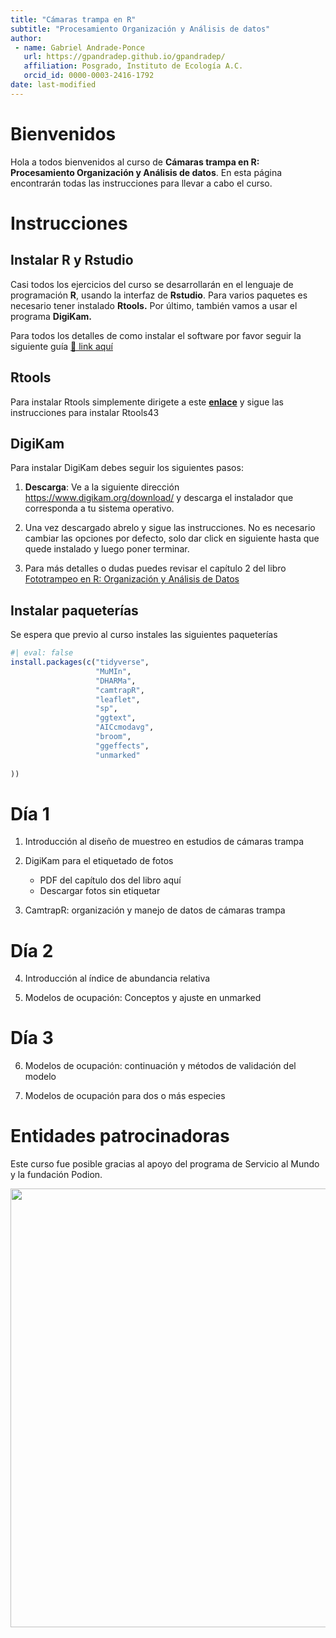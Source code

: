 ```yaml
---
title: "Cámaras trampa en R"
subtitle: "Procesamiento Organización y Análisis de datos"
author: 
 - name: Gabriel Andrade-Ponce
   url: https://gpandradep.github.io/gpandradep/ 
   affiliation: Posgrado, Instituto de Ecología A.C.
   orcid_id: 0000-0003-2416-1792
date: last-modified
---
```


# Bienvenidos

Hola a todos bienvenidos al curso de **Cámaras trampa en R: Procesamiento Organización y Análisis de datos**. En esta página encontrarán todas las instrucciones para llevar a cabo el curso.

# Instrucciones

## Instalar R y Rstudio

Casi todos los ejercicios del curso se desarrollarán en el lenguaje de programación **R**, usando la interfaz de **Rstudio**. Para varios paquetes es necesario tener instalado **Rtools.** Por último, también vamos a usar el programa **DigiKam.**

Para todos los detalles de como instalar el software por favor seguir la siguiente guía [🔗 link aquí](https://gpandradep.github.io/Intro-a-R/posts/Instalar%20R%20y%20Rstudio/)

## Rtools

Para instalar Rtools simplemente dirigete a este [**enlace**](https://cran.r-project.org/bin/windows/Rtools/rtools43/rtools.html) y sigue las instrucciones para instalar Rtools43

## DigiKam

Para instalar DigiKam debes seguir los siguientes pasos:

1.  **Descarga**: Ve a la siguiente dirección <https://www.digikam.org/download/> y descarga el instalador que corresponda a tu sistema operativo.

2.  Una vez descargado abrelo y sigue las instrucciones. No es necesario cambiar las opciones por defecto, solo dar click en siguiente hasta que quede instalado y luego poner terminar.

3.  Para más detalles o dudas puedes revisar el capítulo 2 del libro [Fototrampeo en R: Organización y Análisis de Datos](https://www.researchgate.net/publication/348922971_Fototrampeo_en_R_Organizacion_y_Analisis_de_Datos_Volumen_I)

## Instalar paqueterías

Se espera que previo al curso instales las siguientes paqueterías

```r
#| eval: false
install.packages(c("tidyverse", 
                   "MuMIn",
                   "DHARMa", 
                   "camtrapR", 
                   "leaflet", 
                   "sp", 
                   "ggtext", 
                   "AICcmodavg", 
                   "broom", 
                   "ggeffects",
                   "unmarked"
                   
))
```

# Día 1

1.  Introducción al diseño de muestreo en estudios de cámaras trampa

2.  DigiKam para el etiquetado de fotos

    -   PDF del capítulo dos del libro aquí
    -   Descargar fotos sin etiquetar

3.  CamtrapR: organización y manejo de datos de cámaras trampa

# Día 2

4.  Introducción al índice de abundancia relativa

5.  Modelos de ocupación: Conceptos y ajuste en unmarked

# Día 3

6.  Modelos de ocupación: continuación y métodos de validación del modelo

7.  Modelos de ocupación para dos o más especies

# Entidades patrocinadoras

Este curso fue posible gracias al apoyo del programa de Servicio al Mundo y la fundación Podion.

![](img/institutions.png){fig-align="center" width="702"}
